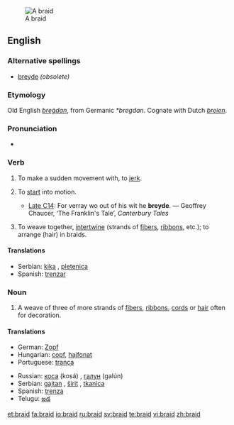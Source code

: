 [[Image:Braid final.jpg|thumb|A braid]]
==English==

===Alternative spellings===
*[[breyde]] ''(obsolete)''

===Etymology===
Old English ''[[bregdan|breġdan]]'', from Germanic ''*bregdan''.  Cognate with Dutch ''[[breien]]''.

===Pronunciation===
* {{IPA|/breɪd/}}

===Verb===
{{en-verb|braids|braiding|braided|'''[[braided]]''' ''or obsolete'' '''[[browden]]'''}}

# {{obsolete}} {{transitive}} To make a sudden movement with, to [[jerk]].
# {{archaic}} {{intransitive}} To [[start]] into motion.
#*[[Late C14]]: For verray wo out of his wit he '''breyde'''. — Geoffrey Chaucer, ‘The Franklin's Tale’, ''Canterbury Tales''
# {{transitive}} To weave together, [[intertwine]] (strands of [[fibers]], [[ribbon]]s, etc.); to arrange (hair) in braids.

====Translations====
{{trans-top|intertwine}}
{{trans-mid}}
*Serbian: [[kika]] {{f}}, [[pletenica]] {{f}}
*Spanish: [[trenzar]]
{{trans-bottom}}

===Noun===
{{en-noun}}

# A weave of three of more strands of [[fiber]]s, [[ribbon]]s, [[cord]]s or [[hair]] often for decoration.

====Translations====
{{top}}
*German: [[Zopf]] {{m}}
*Hungarian: [[copf]], [[hajfonat]]
*Portuguese: [[trança]] {{f}}
{{mid}}
*Russian: [[коса]] (kosá) {{f}}, [[галун]] (galún) {{m}}
*Serbian: [[gajtan]] {{m}}, [[širit]] {{m}}, [[tkanica]] {{f}}
*Spanish: [[trenza]] {{f}}
*Telugu: [[జడ]]
{{bottom}}

[[et:braid]]
[[fa:braid]]
[[io:braid]]
[[ru:braid]]
[[sv:braid]]
[[te:braid]]
[[vi:braid]]
[[zh:braid]]